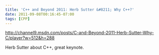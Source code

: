 ```yaml
---
title: 'C++ and Beyond 2011: Herb Sutter &#8211; Why C++?'
date: 2011-09-08T00:16:45-07:00
tags: [CPP]
---
```

 http://channel9.msdn.com/posts/C-and-Beyond-2011-Herb-Sutter-Why-C/player?w=512&h=288

Herb Sutter about C++, great keynote.